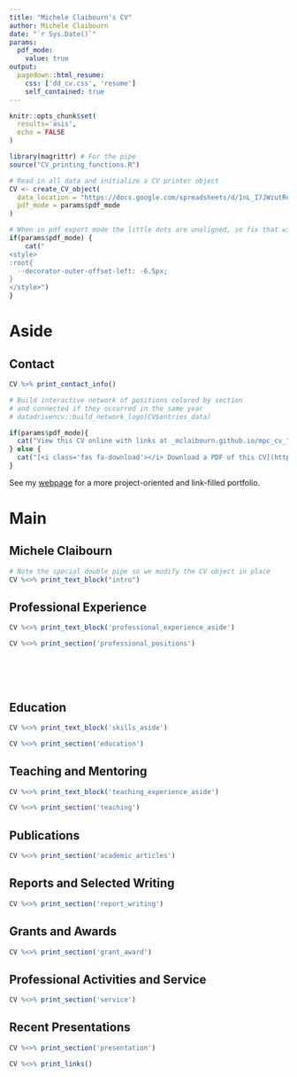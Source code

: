 ```yaml
---
title: "Michele Claibourn's CV"
author: Michele Claibourn
date: "`r Sys.Date()`"
params:
  pdf_mode:
    value: true
output:
  pagedown::html_resume:
    css: ['dd_cv.css', 'resume']
    self_contained: true
---
```


```r
knitr::opts_chunk$set(
  results='asis', 
  echo = FALSE
)

library(magrittr) # For the pipe
source("CV_printing_functions.R")

# Read in all data and initialize a CV printer object
CV <- create_CV_object(
  data_location = "https://docs.google.com/spreadsheets/d/1nL_I7JWzutRehfgZ0uRmQzn_xrKd8AeDFVLvaV_s3cg/edit?usp=sharing",  
  pdf_mode = params$pdf_mode
)

```


```r
# When in pdf export mode the little dots are unaligned, so fix that with some conditional CSS.
if(params$pdf_mode) {
    cat("
<style>
:root{
  --decorator-outer-offset-left: -6.5px;
}
</style>")
}
```


Aside
================================================================================

Contact {#contact}
--------------------------------------------------------------------------------

```r
CV %>% print_contact_info()
```

```r
# Build interactive network of positions colored by section
# and connected if they occurred in the same year
# datadrivencv::build_network_logo(CV$entries_data)
```

```r
if(params$pdf_mode){
  cat("View this CV online with links at _mclaibourn.github.io/mpc_cv_")
} else {
  cat("[<i class='fas fa-download'></i> Download a PDF of this CV](https://github.com/mclaibourn/mpc_cv/raw/master/mpc_cv.pdf)")
}
```

See my [webpage](https://mclaibourn.github.io/) for a more project-oriented and link-filled portfolio.


Main
================================================================================

Michele Claibourn {#title}
--------------------------------------------------------------------------------

```r
# Note the special double pipe so we modify the CV object in place
CV %<>% print_text_block("intro") 
```


Professional Experience {data-icon=suitcase}
--------------------------------------------------------------------------------

::: aside
```r
CV %<>% print_text_block('professional_experience_aside')
```
:::

```r
CV %<>% print_section('professional_positions')
```

<!-- These breaks just force a new page so section doesnt get cut off -->
<br>
<br>
<br>


Education {data-icon=graduation-cap data-concise=true}
--------------------------------------------------------------------------------

::: aside
```r
CV %<>% print_text_block('skills_aside')
```
:::

```r
CV %<>% print_section('education')
```



Teaching and Mentoring {data-icon=chalkboard-teacher}
--------------------------------------------------------------------------------

::: aside
```r
CV %<>% print_text_block('teaching_experience_aside')
```
:::

```r
CV %<>% print_section('teaching')
```


Publications {data-icon=book}
--------------------------------------------------------------------------------

```r
CV %<>% print_section('academic_articles')
```



Reports and Selected Writing {data-icon=chart-line}
--------------------------------------------------------------------------------


```r
CV %<>% print_section('report_writing')
```


Grants and Awards {data-icon=laptop}
--------------------------------------------------------------------------------

```r
CV %<>% print_section('grant_award')
```


Professional Activities and Service {data-icon=user-friends}
--------------------------------------------------------------------------------

```r
CV %<>% print_section('service')
```


Recent Presentations {data-icon=chalkboard}
--------------------------------------------------------------------------------

```r
CV %<>% print_section('presentation')
```



```r
CV %<>% print_links()
```
